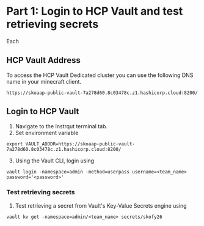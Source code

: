 # Part 1: Login to HCP Vault and test retrieving secrets

Each

## HCP Vault Address

To access the HCP Vault Dedicated cluster you can use the following DNS name in your minecraft client.

```
https://skoaap-public-vault-7a278d60.8c03478c.z1.hashicorp.cloud:8200/
```

## Login to HCP Vault

1. Navigate to the Instrqut terminal tab. 
2. Set environment variable
```
export VAULT_ADDDR=https://skoaap-public-vault-7a278d60.8c03478c.z1.hashicorp.cloud:8200/
```
3. Using the Vault CLI, login using
```
vault login -namespace=admin -method=userpass username=<team_name> password='<password>'
```

### Test retrieving secrets
1. Test retrieving a secret from Vault's Key-Value Secrets engine using
```
vault kv get -namespace=admin/<team_name> secrets/skofy26
```